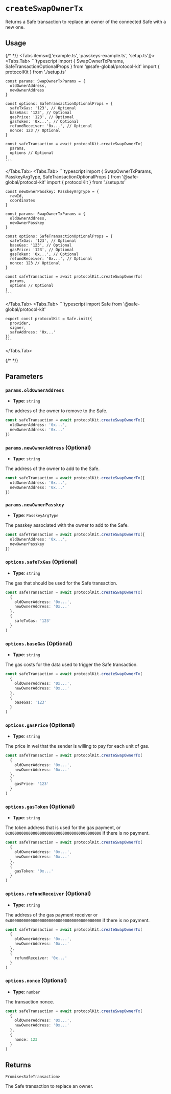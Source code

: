 
# `createSwapOwnerTx`

Returns a Safe transaction to replace an owner of the connected Safe with a new one.

## Usage

{/* <!-- vale off --> */}
<Tabs items={['example.ts', 'passkeys-example.ts', 'setup.ts']}>
  <Tabs.Tab>
    ```typescript
    import {
      SwapOwnerTxParams,
      SafeTransactionOptionalProps
    } from '@safe-global/protocol-kit'
    import { protocolKit } from './setup.ts'

    const params: SwapOwnerTxParams = {
      oldOwnerAddress,
      newOwnerAddress
    }

    const options: SafeTransactionOptionalProps = {
      safeTxGas: '123', // Optional
      baseGas: '123', // Optional
      gasPrice: '123', // Optional
      gasToken: '0x...', // Optional
      refundReceiver: '0x...', // Optional
      nonce: 123 // Optional
    }

    const safeTransaction = await protocolKit.createSwapOwnerTx(
      params,
      options // Optional
    )
    ```
  </Tabs.Tab>
  <Tabs.Tab>
    ```typescript
    import {
      SwapOwnerTxParams,
      PasskeyArgType,
      SafeTransactionOptionalProps
    } from '@safe-global/protocol-kit'
    import { protocolKit } from './setup.ts'

    const newOwnerPasskey: PasskeyArgType = {
      rawId,
      coordinates
    }

    const params: SwapOwnerTxParams = {
      oldOwnerAddress,
      newOwnerPasskey
    }

    const options: SafeTransactionOptionalProps = {
      safeTxGas: '123', // Optional
      baseGas: '123', // Optional
      gasPrice: '123', // Optional
      gasToken: '0x...', // Optional
      refundReceiver: '0x...', // Optional
      nonce: 123 // Optional
    }

    const safeTransaction = await protocolKit.createSwapOwnerTx(
      params,
      options // Optional
    )
    ```
  </Tabs.Tab>
  <Tabs.Tab>
    ```typescript
    import Safe from '@safe-global/protocol-kit'

    export const protocolKit = Safe.init({
      provider,
      signer,
      safeAddress: '0x...'
    })
    ```
  </Tabs.Tab>
</Tabs>

{/* <!-- vale on --> */}

## Parameters

### `params.oldOwnerAddress`

- **Type**: `string`

The address of the owner to remove to the Safe.

```typescript focus=2
const safeTransaction = await protocolKit.createSwapOwnerTx({
  oldOwnerAddress: '0x...',
  newOwnerAddress: '0x...'
})
```

### `params.newOwnerAddress` (Optional)

- **Type**: `string`

The address of the owner to add to the Safe.

```typescript focus=3
const safeTransaction = await protocolKit.createSwapOwnerTx({
  oldOwnerAddress: '0x...',
  newOwnerAddress: '0x...'
})
```

### `params.newOwnerPasskey`

- **Type**: `PasskeyArgType`

The passkey associated with the owner to add to the Safe.

```typescript focus=3
const safeTransaction = await protocolKit.createSwapOwnerTx({
  oldOwnerAddress: '0x...',
  newOwnerPasskey
})
```

### `options.safeTxGas` (Optional)

- **Type**: `string`

The gas that should be used for the Safe transaction.

```typescript focus=7
const safeTransaction = await protocolKit.createSwapOwnerTx(
  {
    oldOwnerAddress: '0x...',
    newOwnerAddress: '0x...'
  },
  {
    safeTxGas: '123'
  }
)
```

### `options.baseGas` (Optional)

- **Type**: `string`

The gas costs for the data used to trigger the Safe transaction.

```typescript focus=7
const safeTransaction = await protocolKit.createSwapOwnerTx(
  {
    oldOwnerAddress: '0x...',
    newOwnerAddress: '0x...'
  },
  {
    baseGas: '123'
  }
)
```

### `options.gasPrice` (Optional)

- **Type**: `string`

The price in wei that the sender is willing to pay for each unit of gas.

```typescript focus=7
const safeTransaction = await protocolKit.createSwapOwnerTx(
  {
    oldOwnerAddress: '0x...',
    newOwnerAddress: '0x...'
  },
  {
    gasPrice: '123'
  }
)
```

### `options.gasToken` (Optional)

- **Type**: `string`

The token address that is used for the gas payment, or `0x0000000000000000000000000000000000000000` if there is no payment.

```typescript focus=7
const safeTransaction = await protocolKit.createSwapOwnerTx(
  {
    oldOwnerAddress: '0x...',
    newOwnerAddress: '0x...'
  },
  {
    gasToken: '0x...'
  }
)
```

### `options.refundReceiver` (Optional)

- **Type**: `string`

The address of the gas payment receiver or `0x0000000000000000000000000000000000000000` if there is no payment.

```typescript focus=7
const safeTransaction = await protocolKit.createSwapOwnerTx(
  {
    oldOwnerAddress: '0x...',
    newOwnerAddress: '0x...'
  },
  {
    refundReceiver: '0x...'
  }
)
```

### `options.nonce` (Optional)

- **Type**: `number`

The transaction nonce.

```typescript focus=7
const safeTransaction = await protocolKit.createSwapOwnerTx(
  {
    oldOwnerAddress: '0x...',
    newOwnerAddress: '0x...'
  },
  {
    nonce: 123
  }
)
```

## Returns

`Promise<SafeTransaction>`

The Safe transaction to replace an owner.
